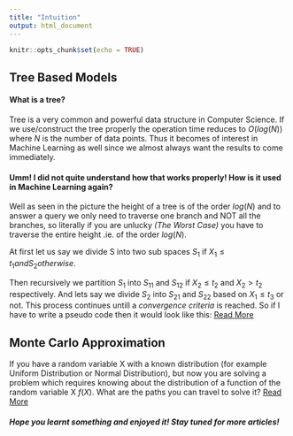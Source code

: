 ```yaml
---
title: "Intuition"
output: html_document
---
```


```r
knitr::opts_chunk$set(echo = TRUE)
```

## Tree Based Models

#### What is a tree?

Tree is a very common and powerful data structure in Computer Science. If we use/construct the tree properly the 
operation time reduces to $O(log(N))$ where $N$ is the number of data points. Thus it becomes of interest in
Machine Learning as well since we almost always want the results to come immediately.

#### Umm! I did not quite understand how that works properly! How is it used in Machine Learning again?

Well as seen in the picture the height of a tree is of the order $log(N)$ and to answer a query we only need to 
traverse one branch and NOT all the branches, so literally if you are unlucky *(The Worst Case)* you have to
traverse the entire height .ie. of the order $log(N)$.

At first let us say we divide S into two sub spaces $S_1$ if $X_1 \le t_1 and S_2 otherwise$. 

Then recursively we partition $S_1$ into $S_11$ and $S_12$ if $X_2 \le t_2$ and $X_2 \gt t_2$ respectively. And lets say we divide $S_2$ into $S_21$ and $S_22$ based on $X_1 \le t_3$ or not. This process continues untill a *convergence criteria* is reached. So if I have to write a pseudo code then it would look like this: [Read More](tree.html)

## Monte Carlo Approximation

If you have a random variable X with a known distribution (for example Uniform Distribution or Normal Distribution), but now you are solving a problem which requires knowing about the distribution of a function of the random variable X $f(X)$. What are the paths you can travel to solve it?  [Read More](montecarlo.html)

##### Hope you learnt something and enjoyed it! Stay tuned for more articles!

